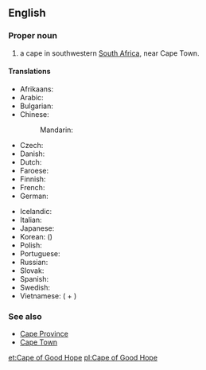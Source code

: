{{wikipedia}}
==English==

===Proper noun===
{{en-proper noun}}

# a cape in southwestern [[South Africa]], near Cape Town.

====Translations====
{{trans-top|a cape in southwestern South Africa}}
* Afrikaans: {{t-|af|Kaap die Goeie Hoop}}
* Arabic: {{t-|ar|رأس الرجاء الصالح|m|tr=ra's al-rajaa' al-SaaliH|sc=Arab}}
* Bulgarian: {{t-|bg|нос Добра Надежда|m|tr=nos Dóbra Nadéžda|sc=Cyrl}}
* Chinese:
*: Mandarin: {{t|zh|好望角|tr=Hǎowàngjiǎo|sc=Hani}}
* Czech: {{t-|cs|mys Dobré naděje|m}}
* Danish: {{t-|da|Kap Det Gode Håb|c}}
* Dutch: {{t+|nl|Kaap de Goede Hoop}}
* Faroese: {{t-|fo|Góðvónarhøvdi|m}}
* Finnish: {{t-|fi|Hyväntoivonniemi}}
* French: {{t+|fr|cap de Bonne-Espérance|m}}
* German: {{t-|de|Kap der Guten Hoffnung|n}}
{{trans-mid}}
* Icelandic: {{t-|is|Góðrarvonarhöfði|m}}
* Italian: {{t-|it|Capo di Buona Speranza|m}}
* Japanese: {{t-|ja|喜望峰|tr=きぼうほう, Kibōhō|sc=Jpan}}
* Korean: {{t-|ko|희망봉|tr=Huimangbong|sc=Kore}} ({{t-|ko|喜望峯|sc=Kore}})
* Polish: {{t-|pl|Przylądek Dobrej Nadziei|m}}
* Portuguese: {{t-|pt|Cabo da Boa Esperança|m}}
* Russian: {{t-|ru|мыс Доброй Надежды|m|tr=mys Dóbroj Nadéždy|sc=Cyrl}}
* Slovak: {{t-|sk|mys Dobrej nádeje|m}}
* Spanish: {{t-|es|cabo de Buena Esperanza|m}}
* Swedish: {{t-|sv|Godahoppsudden}}
* Vietnamese: {{t-|vi|mũi Hảo Vọng}} ({{t+|vi|mũi}} + {{t-|vi|好望}})
{{trans-bottom}}

===See also===
* [[Cape Province]]
* [[Cape Town]]

[[et:Cape of Good Hope]]
[[pl:Cape of Good Hope]]